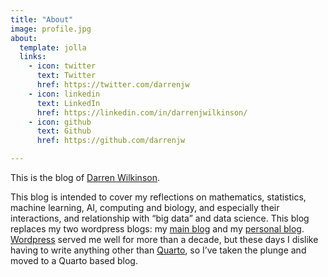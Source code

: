 ```yaml
---
title: "About"
image: profile.jpg
about:
  template: jolla
  links:
    - icon: twitter
      text: Twitter
      href: https://twitter.com/darrenjw
    - icon: linkedin
      text: LinkedIn
      href: https://linkedin.com/in/darrenjwilkinson/
    - icon: github
      text: Github
      href: https://github.com/darrenjw

---
```


This is the blog of [Darren Wilkinson](https://darrenjw.github.io/).

This blog is intended to cover my reflections on mathematics, statistics, machine learning, AI, computing and biology, and especially their interactions, and relationship with “big data” and data science. This blog replaces my two wordpress blogs: my [main blog](https://darrenjw.wordpress.com/) and my [personal blog](https://darrenjw2.wordpress.com). [Wordpress](https://wordpress.com/) served me well for more than a decade, but these days I dislike having to write anything other than [Quarto](http://quarto.org/), so I've taken the plunge and moved to a Quarto based blog.

